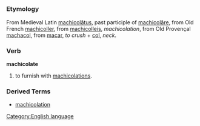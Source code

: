 =={{en}}==
[[Category:English language]]
===Etymology===
From Medieval Latin [[machicolatus|machicolātus]], past participle of [[machicolare|machicolāre]], from Old French [[machicoller]], from [[machicolleis]], ''machicolation'', from Old Provençal [[machacol]], from [[macar]], ''to crush'' + [[col]], ''neck''.
===Verb===
'''machicolate'''

#to furnish with [[machicolation]]s.
===Derived Terms===
*[[machicolation]]
